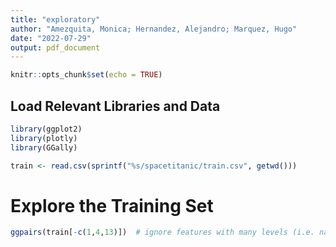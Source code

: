---
title: "exploratory"
author: "Amezquita, Monica; Hernandez, Alejandro; Marquez, Hugo"
date: "2022-07-29"
output: pdf_document
---

```{r setup, include=FALSE}
knitr::opts_chunk$set(echo = TRUE)
```

## Load Relevant Libraries and Data

```{r echo=FALSE}
library(ggplot2)
library(plotly)
library(GGally)
```
```{r}
train <- read.csv(sprintf("%s/spacetitanic/train.csv", getwd()))
```

# Explore the Training Set

```{r}
ggpairs(train[-c(1,4,13)])  # ignore features with many levels (i.e. names)
```

